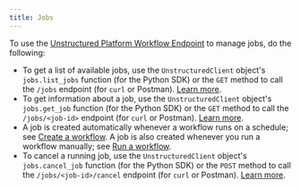 ```yaml
---
title: Jobs
---
```


To use the [Unstructured Platform Workflow Endpoint](/platform-api/api/overview) to manage jobs, do the following:

- To get a list of available jobs, use the `UnstructuredClient` object's `jobs.list_jobs` function (for the Python SDK) or 
  the `GET` method to call the `/jobs` endpoint (for `curl` or Postman). [Learn more](/platform-api/api/overview#list-jobs).
- To get information about a job, use the `UnstructuredClient` object's `jobs.get_job` function (for the Python SDK) or 
  the `GET` method to call the `/jobs/<job-id>` endpoint (for `curl` or Postman). [Learn more](/platform-api/api/overview#get-a-job).
- A job is created automatically whenever a workflow runs on a schedule; see [Create a workflow](/platform-api/api/workflows#create-a-workflow).
  A job is also created whenever you run a workflow manually; see [Run a workflow](/platform-api/api/overview#run-a-workflow).
- To cancel a running job, use the `UnstructuredClient` object's `jobs.cancel_job` function (for the Python SDK) or 
  the `POST` method to call the `/jobs/<job-id>/cancel` endpoint (for `curl` or Postman). [Learn more](/platform-api/api/overview#cancel-a-job).